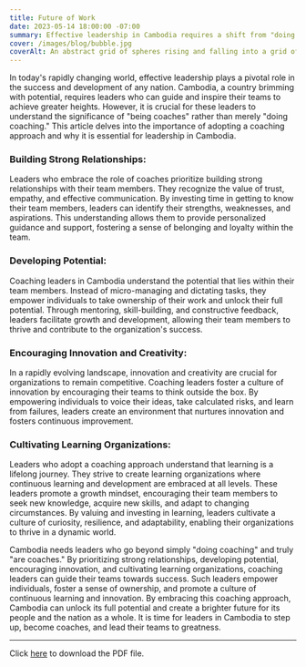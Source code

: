 ```yaml
---
title: Future of Work
date: 2023-05-14 18:00:00 -07:00
summary: Effective leadership in Cambodia requires a shift from "doing coaching" to "being coaches," emphasizing strong relationships, development of potential, innovation, and a culture of continuous learning.
cover: /images/blog/bubble.jpg
coverAlt: An abstract grid of spheres rising and falling into a grid of circular holes beneath.
---
```


In today's rapidly changing world, effective leadership plays a pivotal role in the success and development of any nation. Cambodia, a country brimming with potential, requires leaders who can guide and inspire their teams to achieve greater heights. However, it is crucial for these leaders to understand the significance of "being coaches" rather than merely "doing coaching." This article delves into the importance of adopting a coaching approach and why it is essential for leadership in Cambodia.

### Building Strong Relationships:
Leaders who embrace the role of coaches prioritize building strong relationships with their team members. They recognize the value of trust, empathy, and effective communication. By investing time in getting to know their team members, leaders can identify their strengths, weaknesses, and aspirations. This understanding allows them to provide personalized guidance and support, fostering a sense of belonging and loyalty within the team.

### Developing Potential:
Coaching leaders in Cambodia understand the potential that lies within their team members. Instead of micro-managing and dictating tasks, they empower individuals to take ownership of their work and unlock their full potential. Through mentoring, skill-building, and constructive feedback, leaders facilitate growth and development, allowing their team members to thrive and contribute to the organization's success.

### Encouraging Innovation and Creativity:
In a rapidly evolving landscape, innovation and creativity are crucial for organizations to remain competitive. Coaching leaders foster a culture of innovation by encouraging their teams to think outside the box. By empowering individuals to voice their ideas, take calculated risks, and learn from failures, leaders create an environment that nurtures innovation and fosters continuous improvement.

### Cultivating Learning Organizations:
Leaders who adopt a coaching approach understand that learning is a lifelong journey. They strive to create learning organizations where continuous learning and development are embraced at all levels. These leaders promote a growth mindset, encouraging their team members to seek new knowledge, acquire new skills, and adapt to changing circumstances. By valuing and investing in learning, leaders cultivate a culture of curiosity, resilience, and adaptability, enabling their organizations to thrive in a dynamic world.

Cambodia needs leaders who go beyond simply "doing coaching" and truly "are coaches." By prioritizing strong relationships, developing potential, encouraging innovation, and cultivating learning organizations, coaching leaders can guide their teams towards success. Such leaders empower individuals, foster a sense of ownership, and promote a culture of continuous learning and innovation. By embracing this coaching approach, Cambodia can unlock its full potential and create a brighter future for its people and the nation as a whole. It is time for leaders in Cambodia to step up, become coaches, and lead their teams to greatness.

---
<p>Click <a href="/pdf/future-of-work.pdf" target="_blank" rel="noopener noreferrer">here</a> to download the PDF file.</p>

<!-- <NewsletterForm /> -->
